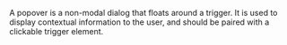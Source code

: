 A popover is a non-modal dialog that floats around a trigger. It is used to display contextual
information to the user, and should be paired with a clickable trigger element.
